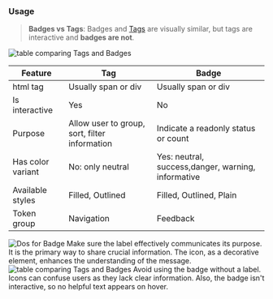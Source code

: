 
### Usage

> **Badges vs Tags**: Badges and [Tags](https://storybook.tan3li.com/?path=/docs/components-navigation-tag--docs) are visually similar, but tags are interactive and **badges are not**.

<img src="/images/badge/TagvsBadge.jpg" alt="table comparing Tags and Badges" />

<table width="100%">
    <thead>
        <tr>
            <th>Feature</th>
            <th>Tag</th>
            <th>Badge</th>
        </tr>
    </thead>
    <tbody>
        <tr>
            <td>html tag</td>
            <td>Usually span or div</td>
            <td>Usually span or div</td>
        </tr>
        <tr>
            <td>Is interactive</td>
            <td>Yes</td>
            <td>No</td>
        </tr>
        <tr>
            <td>Purpose</td>
            <td>Allow user to group, sort, filter information</td>
            <td>Indicate a readonly status or count</td>
        </tr>
        <tr>
            <td>Has color variant</td>
            <td>No: only neutral</td>
            <td>Yes: neutral, success,danger, warning, informative</td>
        </tr>
        <tr>
            <td>Available styles</td>
            <td>Filled, Outlined</td>
            <td>Filled, Outlined, Plain</td>
        </tr>
        <tr>
            <td>Token group</td>
            <td>Navigation</td>
            <td>Feedback</td>
        </tr>
    </tbody>
</table>

<FlexLayout direction="row">
    <FlexLayout direction="column" gap={0}>
        <img src="images/badge/Badge-Do.jpg" alt="Dos for Badge" />
        <Dos>
            Make sure the label effectively communicates its purpose. It is the primary way to share crucial
            information. The icon, as a decorative element, enhances the understanding of the message.
        </Dos>
    </FlexLayout>
    <FlexLayout direction="column" gap={0}>
        <img src="/images/badge/Badge-Dont.jpg" alt="table comparing Tags and Badges" />
        <Donts>
            Avoid using the badge without a label. Icons can confuse users as they lack clear information. Also, the
            badge isn't interactive, so no helpful text appears on hover.
        </Donts>
    </FlexLayout>
</FlexLayout>
